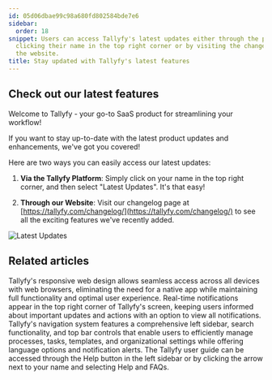 ```yaml
---
id: 05d06dbae99c98a680fd802584bde7e6
sidebar:
  order: 18
snippet: Users can access Tallyfy's latest updates either through the platform by
  clicking their name in the top right corner or by visiting the changelog page on
  the website.
title: Stay updated with Tallyfy's latest features
---
```


## Check out our latest features

Welcome to Tallyfy - your go-to SaaS product for streamlining your workflow!

If you want to stay up-to-date with the latest product updates and enhancements, we've got you covered!

Here are two ways you can easily access our latest updates:

1. **Via the Tallyfy Platform**: Simply click on your name in the top right corner, and then select "Latest Updates". It's that easy!

2. **Through our Website**: Visit our changelog page at [https://tallyfy.com/changelog/](https://tallyfy.com/changelog/) to see all the exciting features we've recently added.

![Latest Updates](https://screenshots.tallyfy.com/tallyfy%2Fpro%2Fdesktop-light-check-updates.png)


## Related articles
<CardGrid>
<LinkTitleCard header="<b>Miscellaneous > Tallyfy on mobile devices</b>" href="/products/pro/miscellaneous/does-tallyfy-work-on-all-devices/" > Tallyfy's responsive web design allows seamless access across all devices with web browsers, eliminating the need for a native app while maintaining full functionality and optimal user experience. </LinkTitleCard>
<LinkTitleCard header="<b>Tracking And Tasks > Check notifications</b>" href="/products/pro/tracking-and-tasks/how-can-i-view-notifications-in-tallyfy/" > Real-time notifications appear in the top right corner of Tallyfy's screen, keeping users informed about important updates and actions with an option to view all notifications. </LinkTitleCard>
<LinkTitleCard header="<b>Tutorials > Navigate Tallyfy</b>" href="/products/pro/tutorials/navigate-tallyfy/" > Tallyfy's navigation system features a comprehensive left sidebar, search functionality, and top bar controls that enable users to efficiently manage processes, tasks, templates, and organizational settings while offering language options and notification alerts. </LinkTitleCard>
<LinkTitleCard header="<b>Support > In-app user guide</b>" href="/products/pro/miscellaneous/support/how-to-access-the-tallyfy-user-guide/" > The Tallyfy user guide can be accessed through the Help button in the left sidebar or by clicking the arrow next to your name and selecting Help and FAQs. </LinkTitleCard>
</CardGrid>
